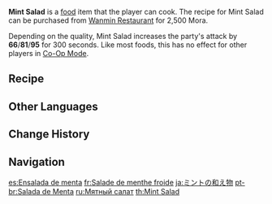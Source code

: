 {{Food Infobox
|id              = 108229
|name            = Mint Salad
|description     = A fragrant salad dish.
|desc_suspicious = The Mint and Jueyun Chili have neither been matched nor incorporated well, which makes for a dish so spicy that any who eat it will be at a loss for words for a time.
|desc_basic      = Finely chopped Jueyun Chilis blended with a sauce and mixed with Mint leaves. It looks like nothing special, but it has surprisingly potent powers of refreshment and reinvigoration. It is also the perfect palate-cleanser after a greasy, indulgent meal.
|desc_delicious  = The slightly bitter minty-fresh flavors do not cover the blazing mouthfeel of the Jueyun Chili but instead cause the spiciness to reach new heights. The two whirl and pirouette on your tongue like a pair of contending dancers to the hearty and vigorous applause of all.
|type            = ATK-Boosting Dishes
|effectType      = ATK Up
|effect          = Increases all party members' ATK by (var1) for 300s.
|eff_att1        = ATK
|eff_suspicious1 = 66
|eff_basic1      = 81
|eff_delicious1  = 95
|quality         = 2
|variant         = 
|region          = Liyue
|recipe          = Sold by [[Wanmin Restaurant]]
}}
'''Mint Salad''' is a [[food]] item that the player can cook. The recipe for Mint Salad can be purchased from [[Wanmin Restaurant]] for 2,500 Mora.

Depending on the quality, Mint Salad increases the party's attack by '''66'''/'''81'''/'''95''' for 300 seconds. Like most foods, this has no effect for other players in [[Co-Op Mode]].

==Recipe==
{{Recipe
|type = Cooking
|Mint = 4
|Jueyun Chili = 1
|sort = Mint;Jueyun Chili
}}

==Other Languages==
{{Other Languages
|en      = Mint Salad
|zhs     = 凉拌薄荷
|zhs_rm  = Liángbàn Bòhé
|zht     = 涼拌薄荷
|zht_rm  = Liángbàn Bòhé
|zh_tl   = Cold Tossed Mint
|ja      = ミントの和え物
|ja_rm   = Minto no Aemono
|ja_tl   = Dressed Mint
|ko      = 허브냉채
|ko_rm   = Heobeunaengchae
|ko_tl   = Herb Chilled Vegetables
|es      = Ensalada de menta
|es_tl   = Mint Salad
|fr      = Salade de menthe froide
|fr_tl   = Cold Mint Salad
|ru      = Мятный салат
|ru_tl   = Mint Salad
|th      = Mint Salad
|vi      = Rau Trộn Bạc Hà
|vi_tl   = Mint Salad
|de      = Minzsalat
|de_tl   = Mint Salad
|id      = Mint Salad
|pt      = Salada de Menta
|pt_tl   = Mint Salad
|tr      = Nane Salatası
|tr_tl   = 
|it      = Insalata alla menta
|it_tl   = Mint Salad
}}

==Change History==
{{Change History|1.4}}

==Navigation==
{{Food Navbox}}

[[es:Ensalada de menta]]
[[fr:Salade de menthe froide]]
[[ja:ミントの和え物]]
[[pt-br:Salada de Menta]]
[[ru:Мятный салат]]
[[th:Mint Salad]]